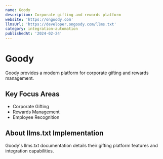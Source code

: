 ```yaml
---
name: Goody
description: Corporate gifting and rewards platform
website: 'https://ongoody.com'
llmsUrl: 'https://developer.ongoody.com/llms.txt'
category: integration-automation
publishedAt: '2024-02-24'
---
```


# Goody

Goody provides a modern platform for corporate gifting and rewards management.

## Key Focus Areas

- Corporate Gifting
- Rewards Management
- Employee Recognition

## About llms.txt Implementation

Goody's llms.txt documentation details their gifting platform features and integration capabilities.
